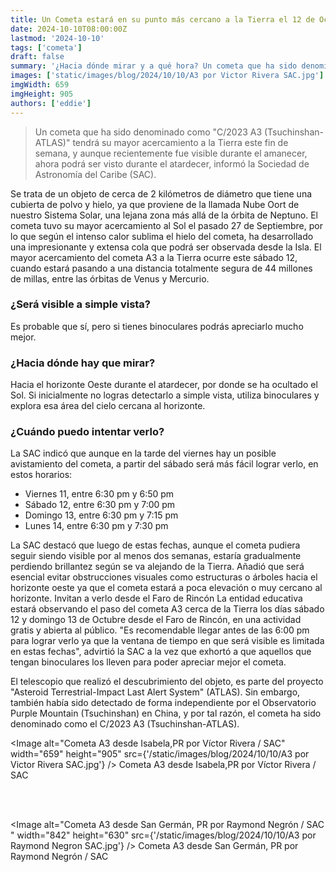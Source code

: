 ```yaml
---
title: Un Cometa estará en su punto más cercano a la Tierra el 12 de Octubre
date: 2024-10-10T08:00:00Z
lastmod: '2024-10-10'
tags: ['cometa']
draft: false
summary: '¿Hacia dónde mirar y a qué hora? Un cometa que ha sido denominado como "C/2023 A3 (Tsuchinshan-ATLAS)" tendrá su mayor acercamiento a la Tierra este fin de semana, y aunque recientemente fue visible durante el amanecer, ahora podrá ser visto durante el atardecer. Aquí los detalles.'
images: ['static/images/blog/2024/10/10/A3 por Victor Rivera SAC.jpg']
imgWidth: 659
imgHeight: 905
authors: ['eddie']
---
```


> Un cometa que ha sido denominado como "C/2023 A3 (Tsuchinshan-ATLAS)" tendrá su mayor acercamiento a la Tierra este fin de semana, y aunque recientemente fue visible durante el amanecer, ahora podrá ser visto durante el atardecer, informó la Sociedad de Astronomía del Caribe (SAC).

Se trata de un objeto de cerca de 2 kilómetros de diámetro que tiene una cubierta de polvo y hielo, ya que proviene de la llamada Nube Oort de nuestro Sistema Solar, una lejana zona más allá de la órbita de Neptuno.
El cometa tuvo su mayor acercamiento al Sol el pasado 27 de Septiembre, por lo que según el intenso calor sublima el hielo del cometa, ha desarrollado una impresionante y extensa cola que podrá ser observada desde la Isla.
El mayor acercamiento del cometa A3 a la Tierra ocurre este sábado 12, cuando estará pasando a una distancia totalmente segura de 44 millones de millas, entre las órbitas de Venus y Mercurio.

### ¿Será visible a simple vista?

Es probable que sí, pero si tienes binoculares podrás apreciarlo mucho mejor.

### ¿Hacia dónde hay que mirar?

Hacia el horizonte Oeste durante el atardecer, por donde se ha ocultado el Sol. Si inicialmente no logras detectarlo a simple vista, utiliza binoculares y explora esa área del cielo cercana al horizonte.

### ¿Cuándo puedo intentar verlo?

La SAC indicó que aunque en la tarde del viernes hay un posible avistamiento del cometa, a partir del sábado será más fácil lograr verlo, en estos horarios:

- Viernes 11, entre 6:30 pm y 6:50 pm
- Sábado 12, entre 6:30 pm y 7:00 pm
- Domingo 13, entre 6:30 pm y 7:15 pm
- Lunes 14, entre 6:30 pm y 7:30 pm

La SAC destacó que luego de estas fechas, aunque el cometa pudiera seguir siendo visible por al menos dos semanas, estaría gradualmente perdiendo brillantez según se va alejando de la Tierra. Añadió que será esencial evitar obstrucciones visuales como estructuras o árboles hacia el horizonte oeste ya que el cometa estará a poca elevación o muy cercano al horizonte.
Invitan a verlo desde el Faro de Rincón
La entidad educativa estará observando el paso del cometa A3 cerca de la Tierra los días sábado 12 y domingo 13 de Octubre desde el Faro de Rincón, en una actividad gratis y abierta al público.
"Es recomendable llegar antes de las 6:00 pm para lograr verlo ya que la ventana de tiempo en que será visible es limitada en estas fechas", advirtió la SAC a la vez que exhortó a que
aquellos que tengan binoculares los lleven para poder apreciar mejor el cometa.

El telescopio que realizó el descubrimiento del objeto, es parte del proyecto "Asteroid Terrestrial-Impact Last Alert System" (ATLAS). Sin embargo, también había sido detectado de forma independiente por el Observatorio Purple Mountain (Tsuchinshan) en China, y por tal razón, el cometa ha sido denominado como el C/2023 A3 (Tsuchinshan-ATLAS).

<Image
  alt="Cometa A3 desde Isabela,PR por Víctor Rivera / SAC"
  width="659"
  height="905"
  src={'/static/images/blog/2024/10/10/A3 por Victor Rivera SAC.jpg'}
/>
<ImageCaption>Cometa A3 desde Isabela,PR por Víctor Rivera / SAC</ImageCaption>

<br />
<br />

<Image
  alt="Cometa A3 desde San Germán, PR por Raymond Negrón / SAC "
  width="842"
  height="630"
  src={'/static/images/blog/2024/10/10/A3 por Raymond Negron SAC.jpg'}
/>
<ImageCaption>Cometa A3 desde San Germán, PR por Raymond Negrón / SAC</ImageCaption>
